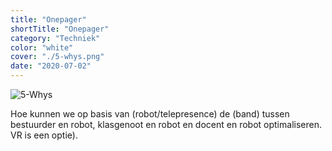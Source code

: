 ```yaml
---
title: "Onepager"
shortTitle: "Onepager"
category: "Techniek"
color: "white"
cover: "./5-whys.png"
date: "2020-07-02"
---
```



![5-Whys](http://localhost:8000/images/stappen/5-why/5-why.png "5-whys")

Hoe kunnen we op basis van (robot/telepresence) de (band) tussen bestuurder en robot, klasgenoot en robot en docent en robot optimaliseren. VR is een optie).